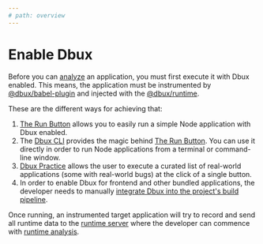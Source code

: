 ```yaml
---
# path: overview
---
```


# Enable Dbux


<!-- import TOC from '@src/components/TOC';

<TOC toc={toc} /> -->

<!-- ## Run an Application with Dbux Enabled -->

Before you can [analyze](./00-dbux-overview.mdx#runtime-analysis) an application, you must first execute it with Dbux enabled. This means, the application must be instrumented by [@dbux/babel-plugin](../tools-and-configuration/03-dbux-babel-plugin.mdx) and injected with the [@dbux/runtime](../tools-and-configuration/04-dbux-runtime.mdx).

These are the different ways for achieving that:

1. [The Run Button](./03-the-run-button.mdx) <DarkLightImg src='play.svg' /> allows you to easily run a simple Node application with Dbux enabled.
2. The [Dbux CLI](../tools-and-configuration/02-dbux-cli.mdx) provides the magic behind [The Run Button](./03-the-run-button.mdx). You can use it directly in order to run Node applications from a terminal or command-line window.
3. [Dbux Practice](../dbux-practice) allows the user to execute a curated list of real-world applications (some with real-world bugs) at the click of a single button.
4. In order to enable Dbux for frontend and other bundled applications, the developer needs to manually [integrate Dbux into the project's build pipeline](../guides/03-build-pipeline-integration.mdx).

Once running, an instrumented target application will try to record and send all runtime data to the [runtime server](../tools-and-configuration/01-dbux-code.mdx#runtime-server) where the developer can commence with [runtime analysis](./00-dbux-overview.mdx#runtime-analysis).

